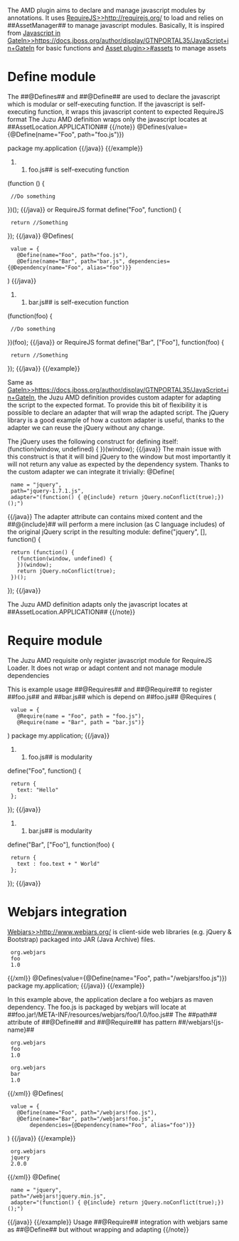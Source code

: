 The AMD plugin aims to declare and manage javascript modules by annotations. It uses [[RequireJS>>http://requirejs.org/]] to load and relies on ##AssetManager## to manage javascript modules.
Basically, It is inspired from [[Javascript in GateIn>>https://docs.jboss.org/author/display/GTNPORTAL35/JavaScript+in+GateIn]] for basic functions
and [[Asset plugin>>#assets]] to manage assets

= Define module =

The ##@Defines## and ##@Define## are used to declare the javascript which is modular or self-executing function.
If the javascript is self-executing function, it wraps this javascript content to expected RequireJS format
{{note}}
The Juzu AMD definition wraps only the javascript locates at ##AssetLocation.APPLICATION##
{{/note}} 
{{example title="Defines a normal AMD module"}}
{{java}}
@Defines(value={@Define(name="Foo", path="foo.js")})

package my.application
{{/java}}
{{/example}}
##foo.js## is self-executing function
{{java}}
(function () {
  //Do something
})();
{{/java}}
or RequireJS format
{{java}}
define("Foo", function() {
  return //Something
});
{{/java}}
{{example title="Defines modules with dependencies"}}
{{java}}
@Defines(
  value = {
    @Define(name="Foo", path="foo.js"),
    @Define(name="Bar", path="bar.js", dependencies={@Dependency(name="Foo", alias="foo")}}
)
{{/java}}
##bar.js## is self-execution function
{{java}}
(function(foo) {
  //Do something
})(foo);
{{/java}}
or RequireJS format
{{java}}
define("Bar", ["Foo"], function(foo) {
  return //Something
});
{{/java}}
{{/example}}

Same as [[GateIn>>https://docs.jboss.org/author/display/GTNPORTAL35/JavaScript+in+GateIn]], the Juzu AMD definition provides custom adapter for adapting the script to the expected format. 
To provide this bit of flexibility it is possible to declare an adapter that will wrap the adapted script.
The jQuery library is a good example of how a custom adapter is useful, thanks to the adapter we can reuse the jQuery without any change.
 
The jQuery uses the following construct for defining itself:
{{java}}
(function(window, undefined) {
})(window);
{{/java}}
The main issue with this construct is that it will bind jQuery to the window but most importantly it will not return any value as expected by the dependency system. Thanks to the custom adapter we can integrate it trivially:
{{java}}
@Define(
  name = "jquery",
  path="jquery-1.7.1.js",
  adapter="(function() { @{include} return jQuery.noConflict(true);})();")
{{/java}}
The adapter attribute can contains mixed content and the ##@{include}## will perform a mere inclusion (as C language includes) of the original jQuery script in the resulting module:
{{java}}
define("jquery", [], function() {
  return (function() {
    (function(window, undefined) {
    })(window);
    return jQuery.noConflict(true);
  })();
});
{{/java}}

{{note}}
The Juzu AMD definition adapts only the javascript locates at ##AssetLocation.APPLICATION##
{{/note}}

= Require module =

The Juzu AMD requisite only register javascript module for RequireJS Loader. It does not wrap or adapt content and not manage module dependencies

This is example usage ##@Requires## and ##@Require## to register ##foo.js## and ##bar.js## which is depend on ##foo.js##
{{java}}
@Requires (
  value = {
    @Require(name = "Foo", path = "foo.js"), 
    @Require(name = "Bar", path = "bar.js")}
)
package my.application;
{{/java}}
##foo.js## is modularity
{{java}}
define("Foo", function() {
  return {
    text: "Hello"
  };
});
{{/java}}
##bar.js## is modularity
{{java}}
define("Bar", ["Foo"], function(foo) {
  return {
    text : foo.text + " World"
  };
});
{{/java}}

= Webjars integration =
[[Webjars>>http://www.webjars.org/]] is client-side web libraries (e.g. jQuery & Bootstrap) packaged into JAR (Java Archive) files.

{{example title="Use foo.js packaged by webjars"}}
{{xml}}
<dependency>
  <groupId>org.webjars</groupId>
  <artifactId>foo</artifactId>
  <version>1.0</version>
</dependency>
{{/xml}}
{{java}}
@Defines(value={@Define(name="Foo", path="/webjars!foo.js")})
package my.application;
{{/java}}
{{/example}}

In this example above, the application declare a foo webjars as maven dependency. The foo.js is packaged by webjars will locate at ##foo.jar!/META-INF/resources/webjars/foo/1.0/foo.js##
The ##path## attribute of ##@Define## and ##@Require## has pattern ##/webjars!{js-name}##
{{example title="Use webjars with dependencies"}}
{{xml}}
<dependency>
  <groupId>org.webjars</groupId>
  <artifactId>foo</artifactId>
  <version>1.0</version>
</dependency>
<dependency>
  <groupId>org.webjars</groupId>
  <artifactId>bar</artifactId>
  <version>1.0</version>
</dependency>
{{/xml}}
{{java}}
@Defines(
  value = {
    @Define(name="Foo", path="/webjars!foo.js"),
    @Define(name="Bar", path="/webjars!foo.js", 
    	dependencies={@Dependency(name="Foo", alias="foo")}}
)
{{/java}}
{{/example}}
{{example title="Use webjars with adapter"}}
{{xml}}
<dependency>
  <groupId>org.webjars</groupId>
  <artifactId>jquery</artifactId>
  <version>2.0.0</version>
</dependency>
{{/xml}}
{{java}}
@Define(
  name = "jquery",
  path="/webjars!jquery.min.js",
  adapter="(function() { @{include} return jQuery.noConflict(true);})();")
{{/java}}
{{/example}}
{{note}}
Usage ##@Require## integration with webjars same as ##@Define## but without wrapping and adapting
{{/note}}